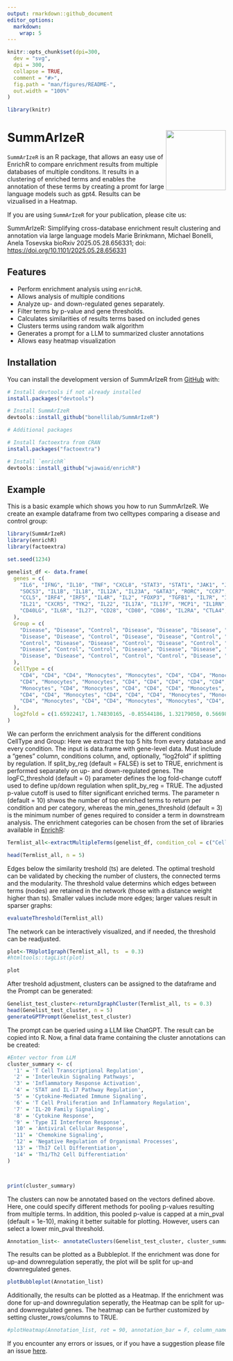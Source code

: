 ```yaml
---
output: rmarkdown::github_document
editor_options: 
  markdown: 
    wrap: 5
---
```


<!-- README.md is generated from README.Rmd. Please edit that file -->

```r

knitr::opts_chunk$set(dpi=300,
  dev = "svg",
  dpi = 300,
  collapse = TRUE,
  comment = "#>",
  fig.path = "man/figures/README-",
  out.width = "100%"
)

library(knitr)
```

# SummArIzeR <a><img src="man/figures/SummArIzeRlogo.png" align="right" height="138"/></a>

<!-- badges: start -->

<!-- badges: end -->

`SummArIzeR` is an R
package, that allows an
easy use of EnrichR to
compare enrichment
results from multiple
databases of multiple
conditons. It results in
a clustering of enriched
terms and enables the
annotation of these
terms by creating a
promt for large language
models such as gpt4.
Results can be
vizualised in a Heatmap.

If you are using
`SummArIzeR` for your
publication, please cite
us:

SummArIzeR: Simplifying
cross-database
enrichment result
clustering and
annotation via large
language models Marie
Brinkmann, Michael
Bonelli, Anela Tosevska
bioRxiv
2025.05.28.656331; doi:
<https://doi.org/10.1101/2025.05.28.656331>

## Features

-   Perform enrichment
    analysis using
    `enrichR`.
-   Allows analysis of
    multiple conditions
-   Analyze up- and
    down-regulated genes
    separately.
-   Filter terms by
    p-value and gene
    thresholds.
-   Calculates
    similarities of
    results terms based
    on included genes
-   Clusters terms using
    random walk
    algorithm
-   Generates a prompt
    for a LLM to
    summarized cluster
    annotations
-   Allows easy heatmap
    visualization

## Installation

You can install the
development version of
SummArIzeR from
[GitHub](https://github.com/)
with:

```r
# Install devtools if not already installed
install.packages("devtools")

# Install SummArIzeR
devtools::install_github("bonellilab/SummArIzeR")

# Additional packages

# Install factoextra from CRAN
install.packages("factoextra")

# Install `enrichR`
devtools::install_github("wjawaid/enrichR")
```

## Example

This is a basic example
which shows you how to
run SummArIzeR. We
create an example
dataframe from two
celltypes comparing a
disease and control
group:

```r
library(SummArIzeR)
library(enrichR)
library(factoextra)

set.seed(1234)

genelist_df <- data.frame(
  genes = c(
    "IL6", "IFNG", "IL10", "TNF", "CXCL8", "STAT3", "STAT1", "JAK1", "JAK2", "SOCS1", 
    "SOCS3", "IL1B", "IL18", "IL12A", "IL23A", "GATA3", "RORC", "CCR7", "CXCR3", "CCL2",
    "CCL5", "IRF4", "IRF5", "IL4R", "IL2", "FOXP3", "TGFB1", "IL7R", "IL15", "NFKB1", 
    "IL21", "CXCR5", "TYK2", "IL22", "IL17A", "IL17F", "MCP1", "IL1RN", "CXCL10", "CXCL11", 
    "CD40LG", "IL6R", "IL27", "CD28", "CD80", "CD86", "IL2RA", "CTLA4", "PDCD1"
  ),
  Group = c(
    "Disease", "Disease", "Control", "Disease", "Disease", "Disease", "Control", "Control", "Disease", "Control", 
    "Disease", "Disease", "Control", "Disease", "Disease", "Control", "Disease", "Control", "Disease", "Disease", 
    "Control", "Disease", "Disease", "Control", "Disease", "Control", "Control", "Control", "Disease", "Disease", 
    "Disease", "Control", "Control", "Disease", "Disease", "Disease", "Disease", "Control", "Disease", "Disease", 
    "Disease", "Disease", "Control", "Control", "Control", "Disease", "Control", "Control", "Control"
  ),
  CellType = c(
    "CD4", "CD4", "CD4", "Monocytes", "Monocytes", "CD4", "CD4", "Monocytes", "CD4", "Monocytes", 
    "CD4", "Monocytes", "Monocytes", "CD4", "CD4", "CD4", "CD4", "CD4", "CD4", "Monocytes", 
    "Monocytes", "CD4", "Monocytes", "CD4", "CD4", "CD4", "Monocytes", "CD4", "Monocytes", "Monocytes", 
    "CD4", "CD4", "Monocytes", "CD4", "CD4", "CD4", "Monocytes", "Monocytes", "CD4", "CD4", 
    "CD4", "Monocytes", "CD4", "CD4", "Monocytes", "Monocytes", "CD4", "CD4", "CD4"
  ),
  log2fold = c(1.65922417, 1.74830165, -0.85544186, 1.32179050, 0.56698208, 0.07638380, 0.94635326, -1.46133361, 0.62796916, 0.82025914, -0.16903290, 0.87644901, 1.73868899, -0.97828470, -0.15082871, 1.76005809, 1.91290571, -1.53005055, -0.10001167, 0.24133098, 1.61612555, -1.44515933, 1.95556692, 1.78667293, -1.67024977, 0.05684714, -0.43918613, 1.62295252, -0.21212149, 1.34401704, 0.95038247, 1.24422057, -0.44756687, 0.74067892, -1.98420664, 1.33166432, -1.97066341, -1.16936411, 1.62640563, 0.44711457, -0.48176304, -0.25691366, -1.85027587, 1.89415966, -0.27299500, 1.83030639, 1.55101962, 0.55991508, 1.88386644)
)
```

We can perform the
enrichment analysis for
the different conditions
CellType and Group: Here
we extract the top 5
hits from every database
and every condition. The
input is data.frame with
gene-level data. Must
include a "genes"
column, conditions
column, and, optionally,
"log2fold" if splitting
by regulation. If
split_by_reg (default =
FALSE) is set to TRUE,
enrichment is performed
separately on up- and
down-regulated genes.
The logFC_threshold
(default = 0) parameter
defines the log
fold-change cutoff used
to define up/down
regulation when
split_by_reg = TRUE. The
adjusted p-value cutoff
is used to filter
significant enriched
terms. The parameter n
(default = 10) shwos the
number of top enriched
terms to return per
condition and per
category, whereas the
min_genes_threshold
(default = 3) is the
minimum number of genes
required to consider a
term in downstream
analysis. The enrichment
categories can be chosen
from the set of
libraries available in
[EnrichR](https://maayanlab.cloud/Enrichr/#libraries):

```r
Termlist_all<-extractMultipleTerms(genelist_df, condition_col = c("CellType", "Group"), categories = c("GO_Biological_Process_2023","Reactome_2022", "BioPlanet_2019"), pval_threshold = 0.05, n = 5, split_by_reg = T)

```

```r
head(Termlist_all, n = 5)

```

Edges below the
similarity treshold (ts)
are deleted. The optimal
treshold can be
validated by checking
the number of clusters,
the connected terms and
the modularity. The
threshold value
determins which edges
between terms (nodes)
are retained in the
network (those with a
distance weight higher
than ts). Smaller values
include more edges;
larger values result in
sparser graphs:

```r
evaluateThreshold(Termlist_all)
```

The network can be
interactively
visualized, and if
needed, the threshold
can be readjusted.

```r
plot<-TRUplotIgraph(Termlist_all, ts  = 0.3)
#htmltools::tagList(plot)
```

```r

plot
```
After treshold
adjustment, clusters can
be assigned to the
dataframe and the Prompt
can be generated:

```r
Genelist_test_cluster<-returnIgraphCluster(Termlist_all, ts = 0.3)
head(Genelist_test_cluster, n = 5)
generateGPTPrompt(Genelist_test_cluster)
```

The prompt can be
queried using a LLM like
ChatGPT. The result can
be copied into R. Now, a
final data frame
containing the cluster
annotations can be
created:

```r
#Enter vector from LLM 
cluster_summary <- c(
  '1' = 'T Cell Transcriptional Regulation',
  '2' = 'Interleukin Signaling Pathways',
  '3' = 'Inflammatory Response Activation',
  '4' = 'STAT and IL-17 Pathway Regulation',
  '5' = 'Cytokine-Mediated Immune Signaling',
  '6' = 'T Cell Proliferation and Inflammatory Regulation',
  '7' = 'IL-20 Family Signaling',
  '8' = 'Cytokine Response',
  '9' = 'Type II Interferon Response',
  '10' = 'Antiviral Cellular Response',
  '11' = 'Chemokine Signaling',
  '12' = 'Negative Regulation of Organismal Processes',
  '13' = 'Th17 Cell Differentiation',
  '14' = 'Th1/Th2 Cell Differentiation'
)



print(cluster_summary)

```

The clusters can now be
annotated based on the
vectors defined above.
Here, one could specify
different methods for
pooling p-values
resulting from multiple
terms. In addition, this
pooled p-value is capped
at a min_pval (default =
1e-10), making it better
suitable for plotting.
However, users can
select a lower min_pval
threshold.

```r
Annotation_list<- annotateClusters(Genelist_test_cluster, cluster_summary)
```

The results can be
plotted as a Bubbleplot.
If the enrichment was
done for up-and
downregulation
seperatly, the plot will
be split for up-and
downregulated genes.

```r

plotBubbleplot(Annotation_list)

```

Additionally, the
results can be plotted
as a Heatmap. If the
enrichment was done for
up-and downregulation
seperatly, the Heatmap
can be split for up-and
downregulated genes. The
heatmap can be further
customized by setting
cluster_rows/columns to
TRUE.

```r

#plotHeatmap(Annotation_list, rot = 90, annotation_bar = F, column_names_centered = F)

```

If you encounter any
errors or issues, or if
you have a suggestion
please file an issue
[here](https://github.com/bonellilab/SummArIzeR/issues).
